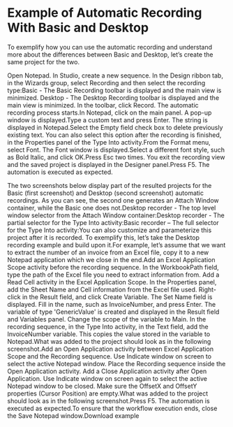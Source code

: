 ﻿# Example of Automatic Recording With Basic and Desktop

To exemplify how you can use the automatic recording and understand more about the differences between Basic and Desktop, let’s create the same project for the two.

Open Notepad.
In Studio, create a new sequence. In the Design ribbon tab, in the Wizards group, select Recording and  then select the recording type:Basic - The Basic Recording toolbar is displayed and the main view is minimized.
Desktop - The Desktop Recording toolbar is displayed and the main view is minimized.
In the toolbar, click Record. The automatic recording process starts.In Notepad, click on the main panel. A pop-up window is displayed.Type a custom text and press Enter. The string is displayed in Notepad.Select the Empty field check box to delete previously existing text. You can also select this option after the recording is finished, in the Properties panel of the Type Into activity.From the Format menu, select Font. The Font window is displayed.Select a different font style, such as Bold Italic, and click OK.Press Esc two times. You exit the recording view and the saved project is displayed in the Designer panel.Press F5. The automation is executed as expected.

The two screenshots below display part of the resulted projects for the Basic (first screenshot) and Desktop (second screenshot) automatic recordings. As you can see, the second one generates an Attach Window container, while the Basic one does not.Desktop recorder - The top level window selector from the Attach Window container:Desktop recorder - The partial selector for the Type Into activity:Basic recorder – The full selector for the Type Into activity:You can also customize and parameterize this project after it is recorded. To exemplify this, let’s take the Desktop recording example and build upon it.For example, let’s assume that we want to extract the number of an invoice from an Excel file, copy it to a new Notepad application which we close in the end.Add an Excel Application Scope activity before the recording sequence.
In the WorkbookPath field, type the path of the Excel file you need to extract information from.
Add a Read Cell activity in the Excel Application Scope.
In the Properties panel, add the Sheet Name and Cell information from the Excel file used.
Right-click in the Result field, and click Create Variable. The Set Name field is displayed.
Fill in the name, such as InvoiceNumber, and press Enter. The variable of type 'GenericValue' is created and displayed in the Result field and Variables panel.
Change the scope of the variable to Main.
In the recording sequence, in the Type Into activity, in the Text field, add the InvoiceNumber variable. This copies the value stored in the variable to Notepad.What was added to the project should look as in the following screenshot.Add an Open Application activity between Excel Application Scope and the Recording sequence.
Use Indicate window on screen to select the active Notepad window.
Place the Recording sequence inside the Open Application activity.
Add a Close Application activity after Open Application.
Use Indicate window on screen again to select the active Notepad window to be closed.
Make sure the OffsetX and OffsetY properties (Cursor Position) are empty.What was added to the project should look as in the following screenshot.Press F5. The automation is executed as expected.To ensure that the workflow execution ends, close the Save Notepad window.Download example
